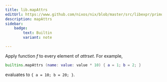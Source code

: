 ```yaml
---
title: lib.mapAttrs
editUrl: https://www.github.com/nixos/nix/blob/master/src/libexpr/primops.cc
description: mapAttrs
sidebar:
    badge: 
        text: Builtin
        variant: note

---
```



Apply function *f* to every element of *attrset*. For example,

```nix
builtins.mapAttrs (name: value: value * 10) { a = 1; b = 2; }
```

evaluates to `{ a = 10; b = 20; }`.

